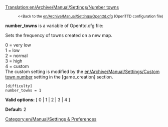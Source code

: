 [[Translation:en/Archive/Manual/Settings/Number towns]]

:<small><<Back to the [[en/Archive/Manual/Settings/Openttd.cfg]] (OpenTTD configuration file)</small>


'''number_towns''' is a variable of Openttd.cfg file:

Sets the frequency of towns created on a new map.

0 = very low<br>
1 = low<br>
2 = normal<br>
3 = high<br>
4 = custom<br>

The custom setting is modified by the [[en/Archive/Manual/Settings/Custom town number]] setting in the <nowiki>[game_creation]</nowiki> section.

<pre>
[difficulty]
number_towns = 1
</pre>

'''Valid options:''' [ 0 | 1 | 2 | 3 | 4 ]

'''Default:''' 2


[[Category:en/Manual/Settings & Preferences]]